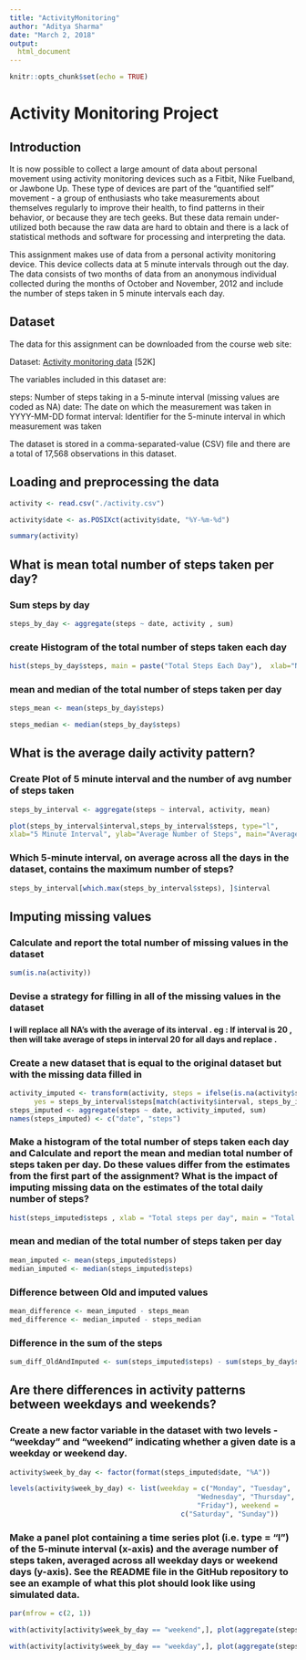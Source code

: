 ```yaml
---
title: "ActivityMonitoring"
author: "Aditya Sharma"
date: "March 2, 2018"
output:
  html_document
---
```


```r
knitr::opts_chunk$set(echo = TRUE)
```

# Activity Monitoring Project 

## Introduction

It is now possible to collect a large amount of data about personal movement using activity monitoring devices such as a Fitbit, Nike Fuelband, or Jawbone Up. These type of devices are part of the "quantified self" movement - a group of enthusiasts who take measurements about themselves regularly to improve their health, to find patterns in their behavior, or because they are tech geeks. But these data remain under-utilized both because the raw data are hard to obtain and there is a lack of statistical methods and software for processing and interpreting the data.

This assignment makes use of data from a personal activity monitoring device. This device collects data at 5 minute intervals through out the day. The data consists of two months of data from an anonymous individual collected during the months of October and November, 2012 and include the number of steps taken in 5 minute intervals each day.

## Dataset

The data for this assignment can be downloaded from the course web site:

Dataset: [Activity monitoring data](https://d396qusza40orc.cloudfront.net/repdata%2Fdata%2Factivity.zip) [52K]

The variables included in this dataset are:

steps: Number of steps taking in a 5-minute interval (missing values are coded as NA)
date: The date on which the measurement was taken in YYYY-MM-DD format
interval: Identifier for the 5-minute interval in which measurement was taken

The dataset is stored in a comma-separated-value (CSV) file and there are a total of 17,568 observations in this dataset.

## Loading and preprocessing the data

```r
activity <- read.csv("./activity.csv")

activity$date <- as.POSIXct(activity$date, "%Y-%m-%d")

summary(activity)

```

## What is mean total number of steps taken per day?

### Sum steps by day

```r

steps_by_day <- aggregate(steps ~ date, activity , sum)

```

### create Histogram of the total number of steps taken each day

```r

hist(steps_by_day$steps, main = paste("Total Steps Each Day"),  xlab="Number of Steps")

```

### mean and median of the total number of steps taken per day

```r

steps_mean <- mean(steps_by_day$steps)

steps_median <- median(steps_by_day$steps)

```
## What is the average daily activity pattern?

### Create Plot of 5 minute interval and the number of avg number of steps taken 

```r

steps_by_interval <- aggregate(steps ~ interval, activity, mean)

plot(steps_by_interval$interval,steps_by_interval$steps, type="l", 
xlab="5 Minute Interval", ylab="Average Number of Steps", main="Average Number of Steps per Day by Interval")

```

### Which 5-minute interval, on average across all the days in the dataset, contains the maximum number of steps?

```r

steps_by_interval[which.max(steps_by_interval$steps), ]$interval

```
## Imputing missing values

### Calculate and report the total number of missing values in the dataset 

```r
sum(is.na(activity))

```

### Devise a strategy for filling in all of the missing values in the dataset

#### I will replace all NA's with the average of its interval . eg : If interval is 20 , then will take average of steps in interval 20 for all days and replace .

### Create a new dataset that is equal to the original dataset but with the missing data filled in

```r

activity_imputed <- transform(activity, steps = ifelse(is.na(activity$steps), 
      yes = steps_by_interval$steps[match(activity$interval, steps_by_interval$interval)], no = activity$steps))
steps_imputed <- aggregate(steps ~ date, activity_imputed, sum)
names(steps_imputed) <- c("date", "steps")

```

### Make a histogram of the total number of steps taken each day and Calculate and report the mean and median total number of steps taken per day. Do these values differ from the estimates from the first part of the assignment? What is the impact of imputing missing data on the estimates of the total daily number of steps?

```r
hist(steps_imputed$steps , xlab = "Total steps per day", main = "Total number of steps taken each day" )

```

### mean and median of the total number of steps taken per day

```r

mean_imputed <- mean(steps_imputed$steps)
median_imputed <- median(steps_imputed$steps)

```

### Difference between Old and imputed values

```r
mean_difference <- mean_imputed - steps_mean
med_difference <- median_imputed - steps_median

```

### Difference in the sum of the steps

```r

sum_diff_OldAndImputed <- sum(steps_imputed$steps) - sum(steps_by_day$steps)


```

## Are there differences in activity patterns between weekdays and weekends?

### Create a new factor variable in the dataset with two levels - "weekday" and "weekend" indicating whether a given date is a weekday or weekend day.

```r

activity$week_by_day <- factor(format(steps_imputed$date, "%A"))

levels(activity$week_by_day) <- list(weekday = c("Monday", "Tuesday",
                                              "Wednesday", "Thursday",
                                              "Friday"), weekend =
                                          c("Saturday", "Sunday"))

```

### Make a panel plot containing a time series plot (i.e. type = "l") of the 5-minute interval (x-axis) and the average number of steps taken, averaged across all weekday days or weekend days (y-axis). See the README file in the GitHub repository to see an example of what this plot should look like using simulated data.

``` r

par(mfrow = c(2, 1))

with(activity[activity$week_by_day == "weekend",], plot(aggregate(steps ~ interval, FUN = mean), type = "l", main = "Weekends"))

with(activity[activity$week_by_day == "weekday",], plot(aggregate(steps ~ interval, FUN = mean), type = "l", main = "Weekdays"))

```














